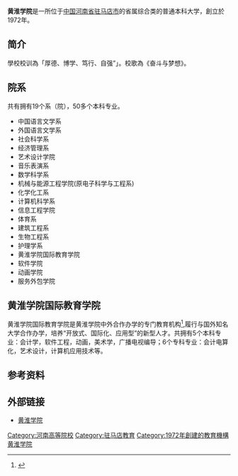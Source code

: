 {{Expand |time=2010-04-14T02:20:05+00:00 }}
{{Refimprove|time=2021-07-11T15:32:52+00:00}}
{{Infobox university
|name=黄淮学院
|SealImage= [[File:Huanghuai_University_seal.png|200px]]
|motto=厚德、博学、笃行、自强
|secretary=[[刘先省|刘先省]]
|president=[[刘彦明_(1964年)|刘彦明]]<ref>{{Cite web|title=河南这三所高校主要领导调整！|url=http://news.haedu.cn/xiaoyuanxinwen/gaoxiaoxinwen/2022/0212/1163465.html|access-date=2022-02-16|work=河南教育新闻网}}</ref>
|type=公立
|established=
|city=[[中华人民共和国|中国]][[河南省|河南省]][[驻马店市|驻马店市]]
|students=28000多人
|staff=1100多人
|area=2460亩
|website=[http://www.huanghuai.edu.cn/ 黄淮学院网站]
}}

'''黄淮学院'''是一所位于[[中华人民共和国|中国]][[河南省|河南省]][[驻马店市|驻马店市]]的省属综合类的普通本科大学，創立於1972年。

== 简介 ==
學校校训為「厚德、博学、笃行、自强”」。校歌為《奋斗与梦想》。

==院系==
共有拥有19个系（院），50多个本科专业。
* 中国语言文学系
* 外国语言文学系   
* 社会科学系   
* 经济管理系   
* 艺术设计学院
* 音乐表演系   
* 数学科学系   
* 机械与能源工程学院(原电子科学与工程系)   
* 化学化工系
* 计算机科学系
* 信息工程学院
* 体育系
* 建筑工程系
* 生物工程系
* 护理学系
* 黄淮学院国际教育学院
* 软件学院
* 动画学院
* 服务外包学院

== 黄淮学院国际教育学院 ==

黄淮学院国际教育学院是黄淮学院中外合作办学的专门教育机构<ref>{{cite web |url=http://cms.huanghuai.edu.cn/s.php/guoji |title=存档副本 |accessdate=2017-03-11 |deadurl=yes |archiveurl=https://web.archive.org/web/20170518071707/http://cms.huanghuai.edu.cn/s.php/guoji/ |archivedate=2017-05-18 }}</ref>,履行与国外知名大学合作办学，培养“开放式、国际化、应用型”的新型人才。共拥有5个本科专业：会计学，软件工程，动画，美术学，广播电视编导；6个专科专业：会计电算化，艺术设计，计算机应用技术等。

==参考资料==
{{reflist}}

== 外部链接 ==
* [http://www.huanghuai.edu.cn/ 黄淮学院] {{Wayback|url=http://www.huanghuai.edu.cn/ |date=20120801052532 }}

{{河南高等院校}}
[[Category:河南高等院校|Category:河南高等院校]]
[[Category:驻马店教育|Category:驻马店教育]]
[[Category:1972年創建的教育機構|Category:1972年創建的教育機構]]
[[Category:黄淮学院|]]